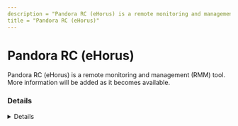 ---
description = "Pandora RC (eHorus) is a remote monitoring and management (RMM) tool. More information will be added as it becomes available."
title = "Pandora RC (eHorus)"
---



# Pandora RC (eHorus)

Pandora RC (eHorus) is a remote monitoring and management (RMM) tool. More information will be added as it becomes available.

### Details
<Details author={""}
         category={""}
         created={""}
         website={""}
         lastModified={"2024-02-07"}
         privileges={""}
         free={ false }
         verification={ false }
/>

#### Installation Paths
<Card code={ ["ehorus standalone.exe", "ehorus_agent.exe"] }/>





### Forensic Artifacts




#### Network Artifacts
<EuiSpacer size="xl"/>
<NetworkArtifactsTable data={ [{"Description": "Known remote domains", "Domains": ["portal.ehorus.com"], "Ports": []}] }/>




### Detections
- Detects potential network activity of Pandora RC (eHorus) RMM tool
  - [Sigma Rule](https://github.com/magicsword-io/LOLRMM/blob/main/detections/sigma/pandora_rc__ehorus__network_sigma.yml)
- Detects potential processes activity of Pandora RC (eHorus) RMM tool
  - [Sigma Rule](https://github.com/magicsword-io/LOLRMM/blob/main/detections/sigma/pandora_rc__ehorus__processes_sigma.yml)

### References
- [https://pandorafms.com/manual/!current/en/documentation/09_pandora_rc/01_pandora_rc_introduction](https://pandorafms.com/manual/!current/en/documentation/09_pandora_rc/01_pandora_rc_introduction)


